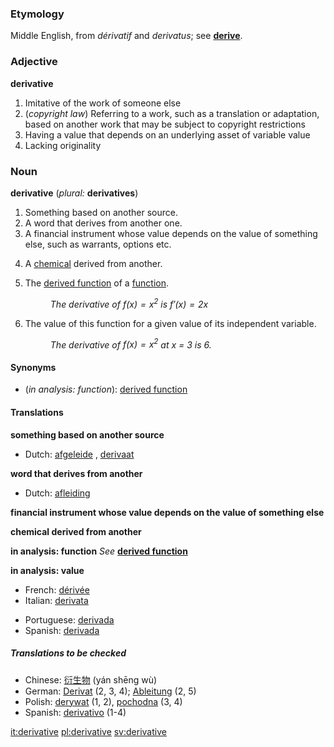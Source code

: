 ===Etymology===
Middle English, from {{F.}} ''dérivatif'' and {{L.}} ''derivatus''; see '''[[derive]]'''.

===Adjective===
'''derivative'''

#Imitative of the work of someone else
#(''copyright law'') Referring to a work, such as a translation or adaptation, based on another work that may be subject to copyright restrictions
#Having a value that depends on an underlying asset of variable value
#Lacking originality

===Noun===
'''derivative''' (''plural:'' '''derivatives''')

#Something based on another source.
#A word that derives from another one.
#A financial instrument whose value depends on the value of something else, such as warrants, options etc.
#{{chemistry}} A [[chemical]] derived from another.
#{{calculus}} The [[derived function]] of a [[function]].
#:''The derivative of <math>f(x) = x^2</math> is <math>f'(x) = 2x</math>''
#{{calculus}} The value of this function for a given value of its independent variable.
#:''The derivative of <math>f(x) = x^2</math> at x = 3 is 6.''

====Synonyms====
*(''in analysis: function''): [[derived function]]

====Translations====

'''something based on another source'''
{{top}}
*Dutch: [[afgeleide]] {{f}}, [[derivaat]] {{n}}
{{mid}}
{{bottom}}

'''word that derives from another'''
{{top}}
*Dutch: [[afleiding]] {{f}}
{{mid}}
{{bottom}}

'''financial instrument whose value depends on the value of something else'''
{{top}}
{{mid}}
{{bottom}}

'''chemical derived from another'''
{{top}}
{{mid}}
{{bottom}}

'''in analysis: function'''
''See'' '''[[derived function]]'''

'''in analysis: value'''
{{top}}
*French: [[dérivée]] {{f}}
*Italian: [[derivata]] {{f}}
{{mid}}
*Portuguese: [[derivada#Portuguese|derivada]] {{f}}
*Spanish: [[derivida#Spanish|derivada]] {{f}}
{{bottom}}

=====Translations to be checked=====
<!--Remove this section once all of the translations below have been moved into the tables above.-->
{{checktrans}}

*Chinese: [[衍生物]] (yán shēng wù)
*German: [[Derivat]] {{n}} (2, 3, 4); [[Ableitung]] {{f}} (2, 5)
*Polish: [[derywat]] {{m}} (1, 2), [[pochodna]] {{f}} (3, 4)
*Spanish: [[derivativo]] {{m}} (1-4)

[[it:derivative]]
[[pl:derivative]]
[[sv:derivative]]